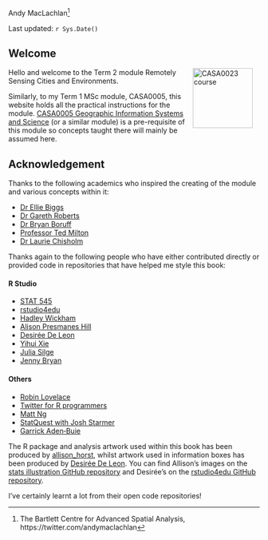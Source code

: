 Andy MacLachlan[^index-1]

[^index-1]: The Bartlett Centre for Advanced Spatial Analysis, https://twitter.com/andymaclachlan

Last updated: `r Sys.Date()`

## Welcome {.unnumbered}

Hello <a href="https://www.ucl.ac.uk/bartlett/casa/"><img src="general_images/casa_logo.jpg" alt="CASA0023 course" width="120" align="right" style="margin: 0 1em 0 1em"/></a> and welcome to the Term 2 module Remotely Sensing Cities and Environments.

Similarly, to my Term 1 MSc module, CASA0005, this website holds all the practical instructions for the module. [CASA0005 Geographic Information Systems and Science](https://andrewmaclachlan.github.io/CASA0005repo/) (or a similar module) is a pre-requisite of this module so concepts taught there will mainly be assumed here.

## Acknowledgement {.unnumbered}

Thanks to the following academics who inspired the creating of the module and various concepts within it:

-   [Dr Ellie Biggs](https://twitter.com/EllieMBiggs)
-   [Dr Gareth Roberts](https://www.southampton.ac.uk/geography/about/staff/gjr1f10.page)
-   [Dr Bryan Boruff](https://directory.uwa.edu.au/view?dn=cn%3DBryan%20Boruff%2Cou%3DDepartment%20of%20Geography%20and%20Planning%2Cou%3DArts%5C2C%20Business%5C2C%20Law%20and%20Education%2Cou%3DCollege%20of%20Schools%2Co%3DThe%20University%20of%20Western%20Australia)
-   [Professor Ted Milton](https://www.southampton.ac.uk/geography/about/staff/ejm.page)
-   [Dr Laurie Chisholm](https://scholars.uow.edu.au/display/laurie_chisholm)

Thanks again to the following people who have either contributed directly or provided code in repositories that have helped me style this book:

::: {layout-ncol="2"}
#### R Studio

-   [STAT 545](https://stat545.com/index.html#other-contributors)
-   [rstudio4edu](https://rstudio4edu.github.io/rstudio4edu-book/)
-   [Hadley Wickham](https://twitter.com/hadleywickham)
-   [Alison Presmanes Hill](https://twitter.com/apreshill)
-   [Desirée De Leon](https://twitter.com/dcossyle)
-   [Yihui Xie](https://twitter.com/xieyihui)
-   [Julia Silge](https://twitter.com/juliasilge)
-   [Jenny Bryan](https://twitter.com/JennyBryan)

#### Others

-   [Robin Lovelace](https://twitter.com/robinlovelace)
-   [Twitter for R programmers](https://www.t4rstats.com/index.html)
-   [Matt Ng](https://twitter.com/mattnkm)
-   [StatQuest with Josh Starmer](https://www.youtube.com/channel/UCtYLUTtgS3k1Fg4y5tAhLbw)
-   [Garrick Aden‑Buie](https://twitter.com/grrrck)
:::

The R package and analysis artwork used within this book has been produced by [allison_horst](https://twitter.com/allison_horst), whilst artwork used in information boxes has been produced by [Desirée De Leon](https://twitter.com/dcossyle). You can find Allison's images on the [stats illustration GitHub repository](https://github.com/allisonhorst/stats-illustrations) and Desirée's on the [rstudio4edu GitHub repository](https://github.com/rstudio4edu/rmd4edu).

I've certainly learnt a lot from their open code repositories!
